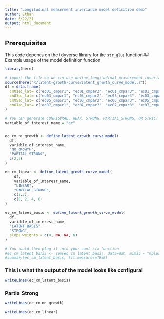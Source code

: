 ```yaml
---
title: "Longitudinal measurment invariance model definition demo"
author: Ethan
date: 6/22/21
output: html_document
---
```


## Prerequisites
This code depends on the tidyverse library for the `str_glue` function
## Example usage of the model definition function
```r
library(here)

# import the file so we can use define_longitudinal_measurement_invariance_model
source(here("R/latent-growth-curve/latent_growth_curve_model.r"))
df = data.frame(
  cm01ec_lat= c("ec01_cmpar1", "ec01_cmpar2", "ec01_cmpar3", "ec01_cmpar4"),
  cm03ec_lat= c("ec03_cmpar1", "ec03_cmpar2", "ec03_cmpar3", "ec03_cmpar4"),
  cm05ec_lat= c("ec05_cmpar1", "ec05_cmpar2", "ec05_cmpar3", "ec05_cmpar4"),
  cm07ec_lat= c("ec07_cmpar1", "ec07_cmpar2", "ec07_cmpar3", "ec07_cmpar4")
)

# You can generate CONFIGURAL, WEAK, STRONG, PARTIAL_STRONG, OR STRICT models
variable_of_interest_name = "ec"


ec_cm_no_growth <- define_latent_growth_curve_model(
  df,
  variable_of_interest_name,
  "NO_GROWTH",
  "PARTIAL_STRONG",
  c(2,3)
)

ec_cm_linear <- define_latent_growth_curve_model(
    df,
    variable_of_interest_name,
    "LINEAR",
    "PARTIAL_STRONG",
    c(2,3),
    c(0, 2, 4, 6)
)

ec_cm_latent_basis <- define_latent_growth_curve_model(
  df,
  variable_of_interest_name,
  "LATENT_BASIS",
  "STRONG",
  slope_weights = c(0, NA, NA, 6)
)

# You could then plug it into your cool cfa function
#ec_cm_latent_basis <- sem(ec_cm_latent_basis, data=dat, mimic = "mplus")
#summary(ec_cm_latent_basis, fit.measures=TRUE)
```

### This is what the output of the model looks like configural
```r
writeLines(ec_cm_latent_basis)
```
### Partial Strong
```r
writeLines(ec_cm_no_growth)
```
```r
writeLines(ec_cm_linear)
```
